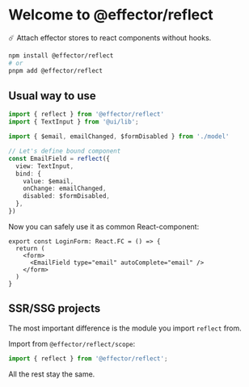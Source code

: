 # Welcome to @effector/reflect

☄️ Attach effector stores to react components without hooks.

```sh
npm install @effector/reflect
# or
pnpm add @effector/reflect
```

## Usual way to use

```ts
import { reflect } from '@effector/reflect'
import { TextInput } from '@ui/lib';

import { $email, emailChanged, $formDisabled } from './model'

// Let's define bound component
const EmailField = reflect({
  view: TextInput,
  bind: {
    value: $email,
    onChange: emailChanged,
    disabled: $formDisabled,
  },
})
```

Now you can safely use it as common React-component:

```tsx
export const LoginForm: React.FC = () => {
  return (
    <form>
      <EmailField type="email" autoComplete="email" />
    </form>
  )
}
```

## SSR/SSG projects

The most important difference is the module you import `reflect` from.

Import from `@effector/reflect/scope`:

```ts
import { reflect } from '@effector/reflect';
```
All the rest stay the same.
